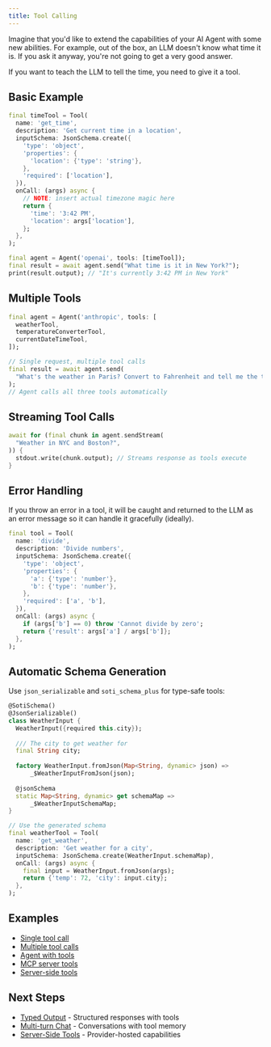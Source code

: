 ```yaml
---
title: Tool Calling
---
```


Imagine that you'd like to extend the capabilities of your AI Agent with some
new abilities. For example, out of the box, an LLM doesn't know what time it is.
If you ask it anyway, you're not going to get a very good answer.

If you want to teach the LLM to tell the time, you need to give it a tool.

## Basic Example

```dart
final timeTool = Tool(
  name: 'get_time',
  description: 'Get current time in a location',
  inputSchema: JsonSchema.create({
    'type': 'object',
    'properties': {
      'location': {'type': 'string'},
    },
    'required': ['location'],
  }),
  onCall: (args) async {
    // NOTE: insert actual timezone magic here
    return {
      'time': '3:42 PM',
      'location': args['location'],
    };
  },
);

final agent = Agent('openai', tools: [timeTool]);
final result = await agent.send("What time is it in New York?");
print(result.output); // "It's currently 3:42 PM in New York"
```

## Multiple Tools

```dart
final agent = Agent('anthropic', tools: [
  weatherTool,
  temperatureConverterTool,
  currentDateTimeTool,
]);

// Single request, multiple tool calls
final result = await agent.send(
  "What's the weather in Paris? Convert to Fahrenheit and tell me the time."
);
// Agent calls all three tools automatically
```

## Streaming Tool Calls

```dart
await for (final chunk in agent.sendStream(
  "Weather in NYC and Boston?",
)) {
  stdout.write(chunk.output); // Streams response as tools execute
}
```

## Error Handling

If you throw an error in a tool, it will be caught and returned to the LLM as an
error message so it can handle it gracefully (ideally).

```dart
final tool = Tool(
  name: 'divide',
  description: 'Divide numbers',
  inputSchema: JsonSchema.create({
    'type': 'object',
    'properties': {
      'a': {'type': 'number'},
      'b': {'type': 'number'},
    },
    'required': ['a', 'b'],
  }),
  onCall: (args) async {
    if (args['b'] == 0) throw 'Cannot divide by zero';
    return {'result': args['a'] / args['b']};
  },
);
```

## Automatic Schema Generation

Use `json_serializable` and `soti_schema_plus` for type-safe tools:

```dart
@SotiSchema()
@JsonSerializable()
class WeatherInput {
  WeatherInput({required this.city});
  
  /// The city to get weather for
  final String city;
  
  factory WeatherInput.fromJson(Map<String, dynamic> json) =>
      _$WeatherInputFromJson(json);
  
  @jsonSchema
  static Map<String, dynamic> get schemaMap => 
      _$WeatherInputSchemaMap;
}

// Use the generated schema
final weatherTool = Tool(
  name: 'get_weather',
  description: 'Get weather for a city',
  inputSchema: JsonSchema.create(WeatherInput.schemaMap),
  onCall: (args) async {
    final input = WeatherInput.fromJson(args);
    return {'temp': 72, 'city': input.city};
  },
);
```

## Examples

- [Single tool
  call](https://github.com/csells/dartantic_ai/blob/main/packages/dartantic_ai/example/bin/single_tool_call.dart)
- [Multiple tool
  calls](https://github.com/csells/dartantic_ai/blob/main/packages/dartantic_ai/example/bin/multi_tool_call.dart)
- [Agent with
  tools](https://github.com/csells/dartantic_ai/blob/main/packages/dartantic_ai/example/bin/agent.dart)
- [MCP server
  tools](https://github.com/csells/dartantic_ai/blob/main/packages/dartantic_ai/example/bin/mcp_servers.dart)
- [Server-side tools](https://github.com/csells/dartantic_ai/tree/main/packages/dartantic_ai/example/bin/server_side_tools)

## Next Steps

- [Typed Output](/typed-output) - Structured responses with tools
- [Multi-turn Chat](/multi-turn-chat) - Conversations with tool memory
- [Server-Side Tools](/server-side-tools) - Provider-hosted capabilities

